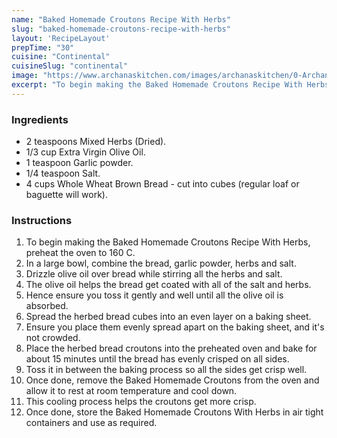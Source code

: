 ---
name: "Baked Homemade Croutons Recipe With Herbs"
slug: "baked-homemade-croutons-recipe-with-herbs"
layout: 'RecipeLayout'
prepTime: "30"
cuisine: "Continental"
cuisineSlug: "continental"
image: "https://www.archanaskitchen.com/images/archanaskitchen/0-Archanas-Kitchen-Recipes/2018/Homemade_Croutons_Recipe_With_Mixed_Herbs-7.jpg"
excerpt: "To begin making the Baked Homemade Croutons Recipe With Herbs, preheat the oven to 160 C"
---

### Ingredients

- 2 teaspoons Mixed Herbs (Dried).
- 1/3 cup Extra Virgin Olive Oil.
- 1 teaspoon Garlic powder.
- 1/4 teaspoon Salt.
- 4 cups Whole Wheat Brown Bread - cut into cubes (regular loaf or baguette will work).

### Instructions

1. To begin making the Baked Homemade Croutons Recipe With Herbs, preheat the oven to 160 C.
1. In a large bowl, combine the bread, garlic powder, herbs and salt.
1. Drizzle olive oil over bread while stirring all the herbs and salt.
1. The olive oil helps the bread get coated with all of the salt and herbs.
1. Hence ensure you toss it gently and well until all the olive oil is absorbed.
1. Spread the herbed bread cubes into an even layer on a baking sheet.
1. Ensure you place them evenly spread apart on the baking sheet, and it's not crowded.
1. Place the herbed bread croutons into the preheated oven and bake for about 15 minutes until the bread has evenly crisped on all sides.
1. Toss it in between the baking process so all the sides get crisp well.
1. Once done, remove the Baked Homemade Croutons from the oven and allow it to rest at room temperature and cool down.
1. This cooling process helps the croutons get more crisp.
1. Once done, store the Baked Homemade Croutons With Herbs in air tight containers and use as required.
